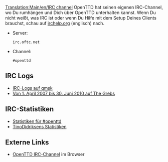 [[Translation:Main/en/IRC channel]]
OpenTTD hat seinen eigenen IRC-Channel, wo Du rumhängen und Dich über OpenTTD unterhalten kannst. Wenn Du nicht weißt, was IRC ist oder wenn Du Hilfe mit dem Setup Deines Clients brauchst, schau auf [http://www.irchelp.org/ irchelp.org] (englisch) nach.

* Server: <pre>irc.oftc.net</pre>
* Channel: <pre>#openttd</pre>

== IRC Logs ==
* [http://irclogs.qmsk.net/channels/openttd IRC-Logs auf qmsk]
* [http://thegrebs.com/irc/ Von 1. April 2007 bis 30. Juni 2010 auf The Grebs]

== IRC-Statistiken ==
* [http://electricpotential.net/ircstats/openttd2.html Statistiken für #openttd]
* [http://alpha.visl.sdu.dk/~tino/pisg/OFTC/openttd.html TinoDidriksens Statistiken]

== Externe Links ==
* [irc://irc.oftc.net/openttd OpenTTD IRC-Channel] im Browser
